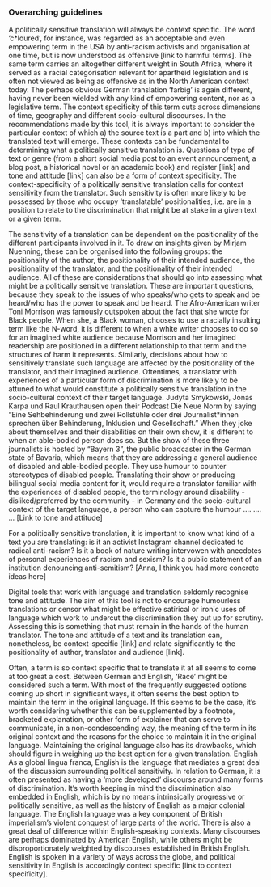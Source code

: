 ### Overarching guidelines

<CollapsableSection title="Context-specificity">

A politically sensitive translation will always be context specific. The word ‘c\*loured’, for instance, was regarded as an acceptable and even empowering term in the USA by anti-racism activists and organisation at one time, but is now understood as offensive [link to harmful terms]. The same term carries an altogether different weight in South Africa, where it served as a racial categorisation relevant for apartheid legislation and is often not viewed as being as offensive as in the North American context today. The perhaps obvious German translation ‘farbig’ is again different, having never been wielded with any kind of empowering content, nor as a legislative term. The context specificity of this term cuts across dimensions of time, geography and different socio-cultural discourses.
In the recommendations made by this tool, it is always important to consider the particular context of which a) the source text is a part and b) into which the translated text will emerge. These contexts can be fundamental to determining what a politically sensitive translation is. Questions of type of text or genre (from a short social media post to an event announcement, a blog post, a historical novel or an academic book) and register [link] and tone and attitude [link] can also be a form of context specificity.
The context-specificity of a politically sensitive translation calls for context sensitivity from the translator. Such sensitivity is often more likely to be possessed by those who occupy ‘translatable’ positionalities, i.e. are in a position to relate to the discrimination that might be at stake in a given text or a given term.

</CollapsableSection>

<CollapsableSection title="Positionalities">

The sensitivity of a translation can be dependent on the positionality of the different participants involved in it. To draw on insights given by Mirjam Nuenning, these can be organised into the following groups: the positionality of the author, the positionality of their intended audience, the positionality of the translator, and the positionality of their intended audience. All of these are considerations that should go into assessing what might be a politically sensitive translation. These are important questions, because they speak to the issues of who speaks/who gets to speak and be heard/who has the power to speak and be heard.
The Afro-American writer Toni Morrison was famously outspoken about the fact that she wrote for Black people. When she, a Black woman, chooses to use a racially insulting term like the N-word, it is different to when a white writer chooses to do so for an imagined white audience because Morrison and her imagined readership are positioned in a different relationship to that term and the structures of harm it represents. Similarly, decisions about how to sensitively translate such language are affected by the positionality of the translator, and their imagined audience. Oftentimes, a translator with experiences of a particular form of discrimination is more likely to be attuned to what would constitute a politically sensitive translation in the socio-cultural context of their target language.
Judyta Smykowski, Jonas Karpa und Raul Krauthausen open their Podcast Die Neue Norm by saying “Eine Sehbehinderung und zwei Rollstühle oder drei Journalist\*innen sprechen über Behinderung, Inklusion und Gesellschaft.” When they joke about themselves and their disabilities on their own show, it is different to when an able-bodied person does so. But the show of these three journalists is hosted by “Bayern 3”, the public broadcaster in the German state of Bavaria, which means that they are addressing a general audience of disabled and able-bodied people. They use humour to counter stereotypes of disabled people. Translating their show or producing bilingual social media content for it, would require a translator familiar with the experiences of disabled people, the terminology around disability - disliked/preferred by the community - in Germany and the socio-cultural context of the target language, a person who can capture the humour …. …. … [Link to tone and attitude]

</CollapsableSection>

<CollapsableSection title="Genre and register of text">

For a politically sensitive translation, it is important to know what kind of a text you are translating: is it an activist Instagram channel dedicated to radical anti-racism? Is it a book of nature writing intervowen with anecdotes of personal experiences of racism and sexism? Is it a public statement of an institution denouncing anti-semitism?
[Anna, I think you had more concrete ideas here]

</CollapsableSection>

<CollapsableSection title="Tone and attitude">

Digital tools that work with language and translation seldomly recognise tone and attitude. The aim of this tool is not to encourage humourless translations or censor what might be effective satirical or ironic uses of language which work to undercut the discrimination they put up for scrutiny. Assessing this is something that must remain in the hands of the human translator. The tone and attitude of a text and its translation can, nonetheless, be context-specific [link] and relate significantly to the positionality of author, translator and audience [link].

</CollapsableSection>

<CollapsableSection title="Maintaining the original language">

Often, a term is so context specific that to translate it at all seems to come at too great a cost. Between German and English, ‘Race’ might be considered such a term. With most of the frequently suggested options coming up short in significant ways, it often seems the best option to maintain the term in the original language. If this seems to be the case, it’s worth considering whether this can be supplemented by a footnote, bracketed explanation, or other form of explainer that can serve to communicate, in a non-condescending way, the meaning of the term in its original context and the reasons for the choice to maintain it in the original language.
Maintaining the original language also has its drawbacks, which should figure in weighing up the best option for a given translation.
English
As a global lingua franca, English is the language that mediates a great deal of the discussion surrounding political sensitivity. In relation to German, it is often presented as having a ‘more developed’ discourse around many forms of discrimination. It’s worth keeping in mind the discrimination also embedded in English, which is by no means intrinsically progressive or politically sensitive, as well as the history of English as a major colonial language. The English language was a key component of British imperialism’s violent conquest of large parts of the world.
There is also a great deal of difference within English-speaking contexts. Many discourses are perhaps dominated by American English, while others might be disproportionately weighted by discourses established in British English. English is spoken in a variety of ways across the globe, and political sensitivity in English is accordingly context specific [link to context specificity].

</CollapsableSection>
